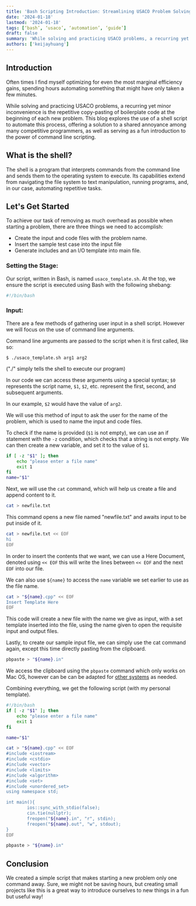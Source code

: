 ```yaml
---
title: 'Bash Scripting Introduction: Streamlining USACO Problem Solving'
date: '2024-01-18'
lastmod: '2024-01-18'
tags: [‘bash’, ‘usaco’, ‘automation’, ‘guide’]
draft: false
summary: 'While solving and practicing USACO problems, a recurring yet minor inconvenience is the repetitive copy-pasting of boilerplate code at the beginning of each new problem.'
authors: ['keijayhuang']
---
```


## Introduction

Often times I find myself optimizing for even the most marginal efficiency gains, spending hours automating something that might have only taken a few minutes.

While solving and practicing USACO problems, a recurring yet minor inconvenience is the repetitive copy-pasting of boilerplate code at the beginning of each new problem. This blog explores the use of a shell script to automate this process, offering a solution to a shared annoyance among many competitive programmers, as well as serving as a fun introduction to the power of command line scripting.

## What is the shell?

The shell is a program that interprets commands from the command line and sends them to the operating system to execute. Its capabilities extend from navigating the file system to text manipulation, running programs, and, in our case, automating repetitive tasks.

## Let's Get Started

To achieve our task of removing as much overhead as possible when starting a problem, there are three things we need to accomplish:

- Create the input and code files with the problem name.
- Insert the sample test case into the input file
- Generate includes and an I/O template into main file.

### Setting the Stage:

Our script, written in Bash, is named `usaco_template.sh`. At the top, we ensure the script is executed using Bash with the following shebang:

```bash
#!/bin/bash
```

### Input:

There are a few methods of gathering user input in a shell script. However we will focus on the use of command line arguments.

Command line arguments are passed to the script when it is first called, like so:

```
$ ./usaco_template.sh arg1 arg2
```

("./" simply tells the shell to execute our program)

In our code we can access these arguments using a special syntax; `$0` represents the script name, `$1`, `$2`, etc. represent the first, second, and subsequent arguments.

In our example, `$2` would have the value of `arg2`.

We will use this method of input to ask the user for the name of the problem, which is used to name the input and code files.

To check if the name is provided (`$1` is not empty), we can use an if statement with the `-z` condition, which checks that a string is not empty. We can then create a new variable, and set it to the value of `$1`.

```bash
if [ -z "$1" ]; then
    echo "please enter a file name"
    exit 1
fi
name="$1"
```

Next, we will use the `cat` command, which will help us create a file and append content to it.

```bash
cat > newfile.txt
```

This command opens a new file named "newfile.txt" and awaits input to be put inside of it.

```bash
cat > newfile.txt << EOF
hi
EOF
```

In order to insert the contents that we want, we can use a Here Document, denoted using `<< EOF` this will write the lines between `<< EOF` and the next `EOF` into our file.

We can also use `${name}` to access the `name` variable we set earlier to use as the file name.

```bash
cat > "${name}.cpp" << EOF
Insert Template Here
EOF
```

This code will create a new file with the name we give as input, with a set template inserted into the file, using the name given to open the requisite input and output files.

Lastly, to create our sample input file, we can simply use the cat command again, except this time directly pasting from the clipboard.

```bash
pbpaste > "${name}.in"
```

We access the clipboard using the `pbpaste` command which only works on Mac OS, however can be can be adapted for [other systems](https://levelup.gitconnected.com/how-to-access-the-system-clipboard-copy-paste-from-the-command-line-c8615d510ae2) as needed.

Combining everything, we get the following script (with my personal template).

```bash
#!/bin/bash
if [ -z "$1" ]; then
    echo "please enter a file name"
    exit 1
fi

name="$1"

cat > "${name}.cpp" << EOF
#include <iostream>
#include <cstdio>
#include <vector>
#include <limits>
#include <algorithm>
#include <set>
#include <unordered_set>
using namespace std;

int main(){
        ios::sync_with_stdio(false);
        cin.tie(nullptr);
        freopen("${name}.in", "r", stdin);
        freopen("${name}.out", "w", stdout);
}
EOF

pbpaste > "${name}.in"
```

## Conclusion

We created a simple script that makes starting a new problem only one command away. Sure, we might not be saving hours, but creating small projects like this is a great way to introduce ourselves to new things in a fun but useful way!
